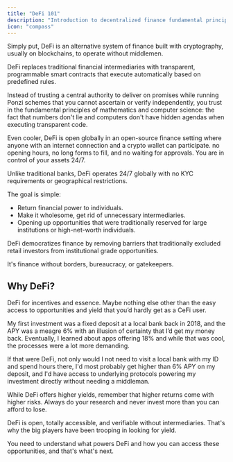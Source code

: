 ```yaml
---
title: "DeFi 101"
description: "Introduction to decentralized finance fundamental principles"
icon: "compass"
---
```


Simply put, DeFi is an alternative system of finance built with cryptography, usually on blockchains, to operate without middlemen.

<Info>DeFi replaces traditional financial intermediaries with transparent, programmable smart contracts that execute automatically based on predefined rules.</Info>

Instead of trusting a central authority to deliver on promises while running Ponzi schemes that you cannot ascertain or verify independently, you trust in the fundamental principles of mathematics and computer science:  the fact that numbers don't lie and computers don't have hidden agendas when executing transparent code. 

Even cooler, DeFi is open globally in an open-source finance setting where anyone with an internet connection and a crypto wallet can participate.  no opening hours, no long forms to fill, and no waiting for approvals. You are in control of your assets 24/7.

<Tip>Unlike traditional banks, DeFi operates 24/7 globally with no KYC requirements or geographical restrictions.</Tip>

The goal is simple: 

- Return financial power to individuals.
- Make it wholesome, get rid of unnecessary intermediaries.
- Opening up opportunities that were traditionally reserved for large institutions or high-net-worth individuals.

<Check>DeFi democratizes finance by removing barriers that traditionally excluded retail investors from institutional grade opportunities.</Check>

It's finance without borders, bureaucracy, or gatekeepers.

## Why DeFi?

DeFi for incentives and essence. Maybe nothing else other than the easy access to opportunities and yield that you’d hardly get as a CeFi user.

My first investment was a fixed deposit at a local bank back in 2018, and the APY was a meagre 6% with an illusion of certainty that I’d get my money back. Eventually, I learned about apps offering 18%  and while that was cool, the processes were a lot more demanding.

If that were DeFi, not only would I not need to visit a local bank with my ID and spend hours there, I'd most probably get higher than 6% APY on my deposit, and I'd have access to underlying protocols powering my investment directly without needing a middleman.

<Warning>While DeFi offers higher yields, remember that higher returns come with higher risks. Always do your research and never invest more than you can afford to lose.</Warning>

DeFi is open, totally accessible, and verifiable without intermediaries. That's why the big players have been trooping in looking for yield.

You need to understand what powers DeFi and how you can access these opportunities, and that's what's next.